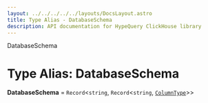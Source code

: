 ```yaml
---
layout: ../../../../../layouts/DocsLayout.astro
title: Type Alias - DatabaseSchema
description: API documentation for HypeQuery ClickHouse library
---
```


DatabaseSchema

# Type Alias: DatabaseSchema

**DatabaseSchema** = `Record`\<`string`, `Record`\<`string`, [`ColumnType`](/docs/reference/api/ColumnType)\>\>

